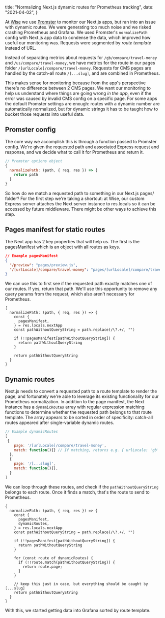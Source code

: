 
  title: "Normalizing Next.js dynamic routes for Prometheus tracking",
  date: "2021-04-02",
}

At [Wise](http://wise.com/) we use [Promster](https://github.com/tdeekens/promster) to monitor our Next.js apps, but ran into an issue with dynamic routes. We were generating too much noise and we risked crashing Prometheus and Grafana. We used Promster's `normalizePath` config with Next.js app data to condense the data, which improved how useful our monitoring was. Requests were segmented by _route template_ instead of URL.

Instead of separating metrics about requests for `/gb/compare/travel-money` and `/us/compare/travel-money`, we have metrics for the route in our pages folder `/[urlLocale]/compare/travel-money`. Requests for CMS pages are handled by the catch-all route `/[...slug]`, and are combined in Prometheus.

This makes sense for monitoring because from the app's perspective there's no difference between 2 CMS pages. We want our monitoring to help us understand where things are going wrong _in the app_, even if the error was caused by invalid CMS config on a specific page. For some apps the default Promster settings are enough: routes with a dynamic number are automatically normalized, but for dynamic strings it has to be taught how to bucket those requests into useful data.

## Promster config

The core way we accomplish this is through a function passed to Promster config. We're given the requested path and associated Express request and response, and we decide what to call it for Prometheus and return it.

```js
// Promster options object
{
  normalizePath: (path, { req, res }) => {
    return path
  }
}
```

So how do we match a requested path to something in our Next.js pages/ folder? For the first step we're taking a shortcut: at Wise, our custom Express server attaches the Next server instance to res.locals so it can be accessed by future middleware. There might be other ways to achieve this step.

## Pages manifest for static routes

The Next app has 2 key properties that will help us. The first is the pagesManifest  which is an object with all routes as keys. 

```json
// Example pagesManifest
{
  "/preview": "pages/preview.js",
  "/[urlLocale]/compare/travel-money": "pages/[urlLocale]/compare/travel-money.js",
}
```

We can use this to first see if the requested path exactly matches one of our routes. If yes, return that path. We'll use this opportunity to remove any query params from the request, which also aren't necessary for Prometheus.

```js{3,4,5,6,7,8,9,10,11,12}
{
  normalizePath: (path, { req, res }) => {
    const {
      pagesManifest,
    } = res.locals.nextApp
    const pathWithoutQueryString = path.replace(/\?.+/, "")
    
    if (!!pagesManifest[pathWithoutQueryString]) {
      return pathWithoutQueryString
    }

    return pathWithoutQueryString
  }
}
```

## Dynamic routes

Next.js needs to convert a requested path to a route template to render the page, and fortunately we're able to leverage its existing functionality for our Prometheus normalization. In addition to the page manifest, the Next instance has a `dynamicRoutes` array with regular expression matching functions to determine whether the requested path belongs to that route template. The array appears to be sorted in order of specificity: catch-all routes appeared after single-variable dynamic routes.

```js
// Example dynamicRoutes
[
 {
    page: '/[urlLocale]/compare/travel-money',
    match: function(){} // If matching, returns e.g. { urlLocale: 'gb' }
  },
  {
    page: '/[...slug]',
    match: function(){},
  }
]
```

We can loop through these routes, and check if the `pathWithoutQueryString` belongs to each route. Once it finds a match, that's the route to send to Prometheus.

```js{5,13,14,15,16,17,19}
{
  normalizePath: (path, { req, res }) => {
    const {
      pagesManifest,
      dynamicRoutes,
    } = res.locals.nextApp
    const pathWithoutQueryString = path.replace(/\?.+/, "")
    
    if (!!pagesManifest[pathWithoutQueryString]) {
      return pathWithoutQueryString
    }

    for (const route of dynamicRoutes) {
      if (!!route.match(pathWithoutQueryString)) {
        return route.page;
      }
    }

    // keep this just in case, but everything should be caught by [...slug]
    return pathWithoutQueryString
  }
}
```

With this, we started getting data into Grafana sorted by route template.

